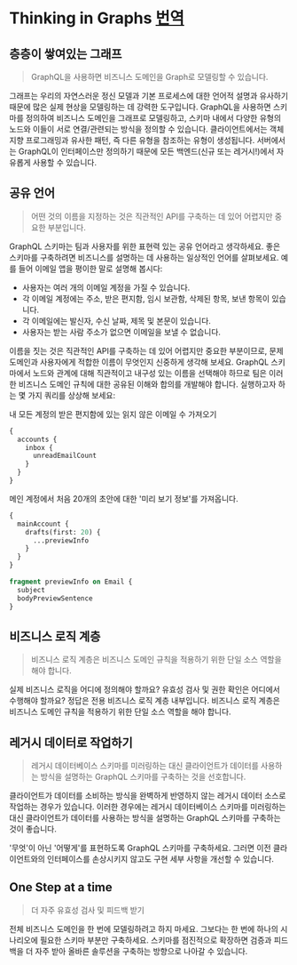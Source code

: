 # Thinking in Graphs [번역](https://graphql.org/learn/thinking-in-graphs/)

## 층층이 쌓여있는 그래프

> GraphQL을 사용하면 비즈니스 도메인을 Graph로 모델링할 수 있습니다.

그래프는 우리의 자연스러운 정신 모델과 기본 프로세스에 대한 언어적 설명과 유사하기 때문에 많은 실제 현상을 모델링하는 데 강력한 도구입니다. GraphQL을 사용하면 스키마를 정의하여 비즈니스 도메인을 그래프로 모델링하고, 스키마 내에서 다양한 유형의 노드와 이들이 서로 연결/관련되는 방식을 정의할 수 있습니다. 클라이언트에서는 객체 지향 프로그래밍과 유사한 패턴, 즉 다른 유형을 참조하는 유형이 생성됩니다. 서버에서는 GraphQL이 인터페이스만 정의하기 때문에 모든 백엔드(신규 또는 레거시!)에서 자유롭게 사용할 수 있습니다.


## 공유 언어

> 어떤 것의 이름을 지정하는 것은 직관적인 API를 구축하는 데 있어 어렵지만 중요한 부분입니다.

GraphQL 스키마는 팀과 사용자를 위한 표현력 있는 공유 언어라고 생각하세요. 좋은 스키마를 구축하려면 비즈니스를 설명하는 데 사용하는 일상적인 언어를 살펴보세요. 예를 들어 이메일 앱을 평이한 말로 설명해 봅시다:

- 사용자는 여러 개의 이메일 계정을 가질 수 있습니다.
- 각 이메일 계정에는 주소, 받은 편지함, 임시 보관함, 삭제된 항목, 보낸 항목이 있습니다.
- 각 이메일에는 발신자, 수신 날짜, 제목 및 본문이 있습니다.
- 사용자는 받는 사람 주소가 없으면 이메일을 보낼 수 없습니다.

이름을 짓는 것은 직관적인 API를 구축하는 데 있어 어렵지만 중요한 부분이므로, 문제 도메인과 사용자에게 적합한 이름이 무엇인지 신중하게 생각해 보세요. GraphQL 스키마에서 노드와 관계에 대해 직관적이고 내구성 있는 이름을 선택해야 하므로 팀은 이러한 비즈니스 도메인 규칙에 대한 공유된 이해와 합의를 개발해야 합니다. 실행하고자 하는 몇 가지 쿼리를 상상해 보세요:

내 모든 계정의 받은 편지함에 있는 읽지 않은 이메일 수 가져오기

```graphql
{
  accounts {
    inbox {
      unreadEmailCount
    }
  }
}
```

메인 계정에서 처음 20개의 초안에 대한 '미리 보기 정보'를 가져옵니다.

```graphql
{
  mainAccount {
    drafts(first: 20) {
      ...previewInfo
    }
  }
}
 
fragment previewInfo on Email {
  subject
  bodyPreviewSentence
}
```

## 비즈니스 로직 계층

> 비즈니스 로직 계층은 비즈니스 도메인 규칙을 적용하기 위한 단일 소스 역할을 해야 합니다.

실제 비즈니스 로직을 어디에 정의해야 할까요? 유효성 검사 및 권한 확인은 어디에서 수행해야 할까요? 정답은 전용 비즈니스 로직 계층 내부입니다. 비즈니스 로직 계층은 비즈니스 도메인 규칙을 적용하기 위한 단일 소스 역할을 해야 합니다.

## 레거시 데이터로 작업하기

> 레거시 데이터베이스 스키마를 미러링하는 대신 클라이언트가 데이터를 사용하는 방식을 설명하는 GraphQL 스키마를 구축하는 것을 선호합니다.

클라이언트가 데이터를 소비하는 방식을 완벽하게 반영하지 않는 레거시 데이터 소스로 작업하는 경우가 있습니다. 이러한 경우에는 레거시 데이터베이스 스키마를 미러링하는 대신 클라이언트가 데이터를 사용하는 방식을 설명하는 GraphQL 스키마를 구축하는 것이 좋습니다.

'무엇'이 아닌 '어떻게'를 표현하도록 GraphQL 스키마를 구축하세요. 그러면 이전 클라이언트와의 인터페이스를 손상시키지 않고도 구현 세부 사항을 개선할 수 있습니다.

## One Step at a time

> 더 자주 유효성 검사 및 피드백 받기

전체 비즈니스 도메인을 한 번에 모델링하려고 하지 마세요. 그보다는 한 번에 하나의 시나리오에 필요한 스키마 부분만 구축하세요. 스키마를 점진적으로 확장하면 검증과 피드백을 더 자주 받아 올바른 솔루션을 구축하는 방향으로 나아갈 수 있습니다.


